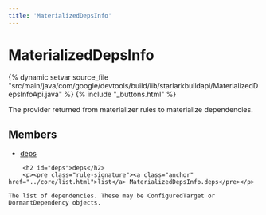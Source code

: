 ```yaml
---
title: 'MaterializedDepsInfo'
---
```


<html devsite>
<head>
  <meta name="project_path" value="/_project.yaml">
  <meta name="book_path" value="/_book.yaml">
</head>
<body>

<h1 class="page-title" id="modules.MaterializedDepsInfo">MaterializedDepsInfo</h1>

{% dynamic setvar source_file "src/main/java/com/google/devtools/build/lib/starlarkbuildapi/MaterializedDepsInfoApi.java" %}
{% include "_buttons.html" %}
<!-- {% raw %} -->

The provider returned from materializer rules to materialize dependencies.

<h2>Members</h2>
<ul>
      <li>
    <a href="#deps">deps</a>
  </li>
  </ul>

        <h2 id="deps">deps</h2>
        <p><pre class="rule-signature"><a class="anchor" href="../core/list.html">list</a> MaterializedDepsInfo.deps</pre></p>

    The list of dependencies. These may be ConfiguredTarget or DormantDependency objects.


</body>
</html>

<!-- {% endraw %} -->
